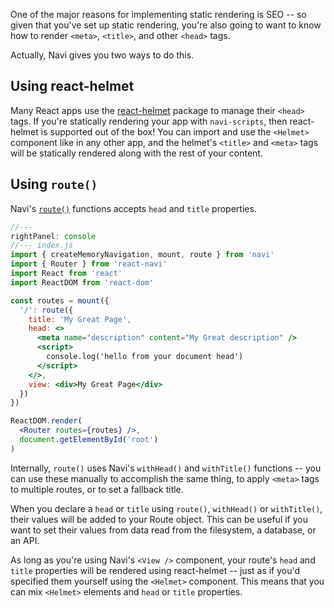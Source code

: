 
One of the major reasons for implementing static rendering is SEO -- so given that you've set up static rendering, you're also going to want to know how to render `<meta>`, `<title>`, and other `<head>` tags.

Actually, Navi gives you two ways to do this.

## Using react-helmet

Many React apps use the [react-helmet](https://www.npmjs.com/package/react-helmet) package to manage their `<head>` tags. If you're statically rendering your app with `navi-scripts`, then react-helmet is supported out of the box! You can import and use the `<Helmet>` component like in any other app, and the helmet's `<title>` and `<meta>` tags will be statically rendered along with the rest of your content.

## Using `route()`

Navi's [`route()`](../../reference/#route) functions accepts `head` and `title` properties.

```jsx
//---
rightPanel: console
//--- index.js
import { createMemoryNavigation, mount, route } from 'navi'
import { Router } from 'react-navi'
import React from 'react'
import ReactDOM from 'react-dom'

const routes = mount({
  '/': route({
    title: 'My Great Page',
    head: <>
      <meta name="description" content="My Great description" />
      <script>
        console.log('hello from your document head')
      </script>
    </>,
    view: <div>My Great Page</div>
  })
})

ReactDOM.render(
  <Router routes={routes} />,
  document.getElementById('root')
)
```

Internally, `route()` uses Navi's `withHead()` and `withTitle()` functions -- you can use these manually to accomplish the same thing, to apply `<meta>` tags to multiple routes, or to set a fallback title.

When you declare a `head` or `title` using `route()`, `withHead()` or `withTitle()`, their values will be added to your Route object. This can be useful if you want to set their values from data read from the filesystem, a database, or an API.

As long as you're using Navi's `<View />` component, your route's `head` and `title` properties will be rendered using react-helmet -- just as if you'd specified them yourself using the `<Helmet>` component. This means that you can mix `<Helmet>` elements and `head` or `title` properties.
